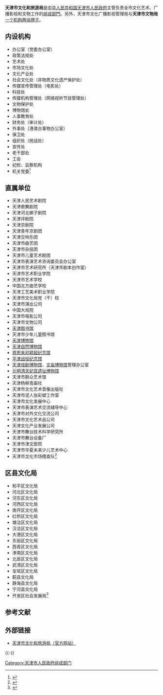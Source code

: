 {{Infobox PRCG
|机构名称=天津市文化和旅游局
|加挂牌子=天津市广播电视局<br>天津市文物局
|标志1=Red star.svg
|标志1说明=[[印章|印章]][[s:国务院关于国家行政机关和企业事业单位社会团体印章管理的规定|规定]]：[[直径|直径]]?厘米，中央刊[[五角星|五角星]]。
|职位1=局长
|人员1=
|职位2=副局长
|人员2=徐恒秋{{wrap}}陈　冰
|人数2=2
|成立时间=
|上级机构=[[天津市人民政府|天津市人民政府]]
|机构类型=[[天津市人民政府组成部门|天津市人民政府组成部门]]
|行政级别=正地厅级
|地址1=[[天津市|天津市]][[和平区_(天津市)|和平区]][[承德道|承德道]]12号
|网站=天津市文化和旅游局
|网址=http://whly.tj.gov.cn/
}}

'''天津市文化和旅游局'''是[[中华人民共和国|中华人民共和国]][[天津市人民政府|天津市人民政府]]主管负责全市文化艺术、广播影视和文物工作的[[天津市人民政府组成部门|组成部門]]。另外，天津市文化广播影视管理局与'''天津市文物局'''[[一个机构两块牌子|一个机构两块牌子]]。

==内设机构==
*办公室（党委办公室）
*政策法规处
*艺术处
*市场文化处
*文化产业处
*社会文化处（非物质文化遗产保护处）
*传媒宣传管理处（电影处）
*科技处
*传媒机构管理处（网络视听节目管理处）
*文物保护处
*博物馆处
*人事教育处
*财务处（审计处）
*外事处（港澳台事物办公室）
*保卫处
*组织处（统战处）
*宣传处
*老干部处
*工会
*纪检、监察机构
*机关党委<ref>{{Cite web |url=http://www.tjwh.gov.cn/xxgk/zwxx/nsjg/nsjg-ml.html |title=天津市文化广播影视管理局内设机构 |access-date=2010-02-06 |archive-url=https://web.archive.org/web/20091019125933/http://www.tjwh.gov.cn/xxgk/zwxx/nsjg/nsjg-ml.html |archive-date=2009-10-19 |dead-url=yes }}</ref>

==直属单位==
*天津人民艺术剧院
*天津歌舞剧院
*天津河北梆子剧院
*天津评剧院
*天津京剧院
*天津青年京剧团
*天津交响乐团
*天津市曲艺团
*天津市杂技团
*天津市儿童艺术剧团
*天津市表演艺术咨询委员会办公室
*天津市艺术研究所（天津市剧本创作室）
*天津市艺术职业学院
*天津市艺术学校
*中国北方曲艺学校
*天津工艺美术职业学院
*天津市文化局党（干）校
*天津市演出公司
*中国大戏院
*天津市电影公司
*天津市文物公司
*[[天津图书馆|天津图书馆]]
*天津市少年儿童图书馆
*[[天津博物馆|天津博物馆]]
*[[天津自然博物馆|天津自然博物馆]]
*[[周恩来邓颖超纪念馆|周恩来邓颖超纪念馆]]
*[[平津战役纪念馆|平津战役纪念馆]]
*[[天津广东会馆|天津戏剧博物馆]]、[[天津文庙|文庙博物馆]]管理办公室
*[[天津天后宫|元明清天妃宫遗址博物馆]]
*天津市群众艺术馆
*天津杨柳青画社
*天津市文化艺术音像出版社
*天津市泥人张彩塑工作室
*天津市文化发展中心
*天津市表演艺术交流辅导中心
*天津市对外文化交流公司
*天津市文化艺术品公司
*天津文化产业发展公司
*天津市舞台技术科学研究所
*天津市舞台设备厂
*天津市津文医院
*天津市华夏未来少儿艺术中心
*天津市文化市场稽查队<ref>{{Cite web |url=http://www.tjwh.gov.cn/tjwhj/tjwhj-03zsdw-00.html |title=天津市文化广播影视管理局直属单位 |access-date=2010-02-07 |archive-url=https://web.archive.org/web/20100717022534/http://www.tjwh.gov.cn/tjwhj/tjwhj-03zsdw-00.html |archive-date=2010-07-17 |dead-url=yes }}</ref>

==区县文化局==
*和平区文化局
*河北区文化局
*河东区文化局
*河西区文化局
*南开区文化局
*红桥区文化局
*塘沽区文化局
*汉沽区文化局
*大港区文化局
*东丽区文化局
*西青区文化局
*津南区文化局
*北辰区文化局
*武清区文化局
*宝坻区文化局
*蓟县文化局
*静海县文化局
*宁河县文化局
*开发区社会发展局<ref>{{Cite web |url=http://www.tjwh.gov.cn/qxwhjg/qxwhj/qxwhj.html |title=天津市文化广播影视管理局区县文化局 |access-date=2010-02-07 |archive-url=https://web.archive.org/web/20101220140458/http://www.tjwh.gov.cn/qxwhjg/qxwhj/qxwhj.html |archive-date=2010-12-20 |dead-url=yes }}</ref>

==参考文献==
<references />

==外部链接==
*[http://whly.tj.gov.cn/ 天津市文化和旅游局（官方网站）] {{Wayback|url=http://whly.tj.gov.cn/ |date=20210225061552 }}

{{-}}
{{天津市人民政府}}

[[Category:天津市人民政府组成部门|Category:天津市人民政府组成部门]]